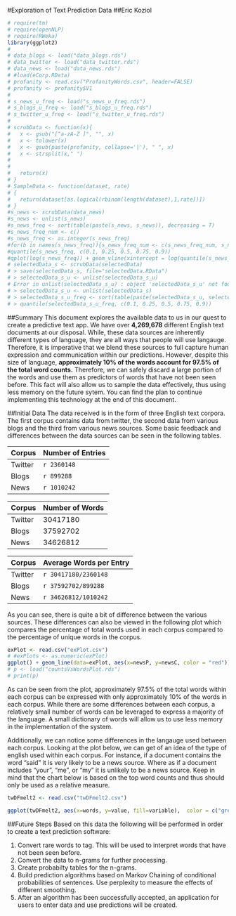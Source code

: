 #Exploration of Text Prediction Data
##Eric Koziol

```r
# require(tm)
# require(openNLP)
# require(RWeka)
library(ggplot2)
# 
# data_blogs <- load("data_blogs.rds")
# data_twitter <- load("data_twitter.rds")
# data_news <- load("data_news.rds")
# #load(eCorp.RData)
# profanity <- read.csv("ProfanityWords.csv", header=FALSE)
# profanity <- profanity$V1
# 
# s_news_u_freq <- load("s_news_u_freq.rds")
# s_blogs_u_freq <- load("s_blogs_u_freq.rds")
# s_twitter_u_freq <- load("s_twitter_u_freq.rds")
# 
# scrubData <- function(x){
#   x <- gsub("[^a-zA-Z ]", "", x)
#   x <- tolower(x)
#   x <- gsub(paste(profanity, collapse='|'), " ", x)
#   x <- strsplit(x," ")
#   
#   
#   return(x)
# }
# SampleData <- function(dataset, rate)
# {
#   return(dataset[as.logical(rbinom(length(dataset),1,rate))])
# }
#s_news <- scrubData(data_news)
#s_news <- unlist(s_news)
#s_news_freq <- sort(table(paste(s_news, s_news)), decreasing = T)
#s_news_freq_num <- c()
#s_news_freq <- as.integer(s_news_freq)
#for(b in names(s_news_freq)){s_news_freq_num <- c(s_news_freq_num, s_news_freq[b])}
#quantile(s_news_freq, c(0.1, 0.25, 0.5, 0.75, 0.9))
#qplot(log(s_news_freq)) + geom_vline(xintercept = log(quantile(s_news_freq, c(0.1, 0.25, 0.5, 0.75, 0.9))[3]), color = "blue",linetype = "longdash") + geom_vline(xintercept = log(quantile(s_news_freq, c(0.1, 0.25, 0.5, 0.75, 0.9))[1]), color = "red", linetype = "longdash") + annotate("text",  x= log(3), y = sum(s_news_freq > 2), label = "50% threshold")
# selectedData_s <- scrubData(selectedData)
# > save(selectedData_s, file="selectedData.RData")
# > selectedData_s_u <- unlist(selectedData_s_u)
# Error in unlist(selectedData_s_u) : object 'selectedData_s_u' not found
# > selectedData_s_u <- unlist(selectedData_s)
# > selectedData_s_u_freq <- sort(table(paste(selectedData_s_u, selectedData_s_u)), decreasing = T)
# > quantile(selectedData_s_u_freq, c(0.1, 0.25, 0.5, 0.75, 0.9))
```



##Summary
This document explores the available data to us in our quest to create a predictive text app.  We have over **4,269,678** different English text documents at our disposal.  While, these data sources are inherently different types of language, they are all ways that people will use langauge.  Therefore, it is imperative that we blend these sources to full capture human expression and communication within our predictions.  However, despite this size of language, **approximately 10% of the words account for 97.5% of the total word counts.**  Therefore, we can safely discard a large portion of the words and use them as predictors of words that have not been seen before.  This fact will also allow us to sample the data effectively, thus using less memory on the future sytem.  You can find the plan to continue implementing this technology at the end of this document.

##Initial Data
The data received is in the form of three English text corpora.  The first corpus contains data from twitter, the second data from various blogs and the third from various news sources.  Some basic feedback and differences between the data sources can be seen in the following tables.

Corpus  | Number of Entries|
--------|------------------|
Twitter | `r 2360148`      |
Blogs   | `r 899288`       |
News    | `r 1010242`      |

Corpus  | Number of Words   |
--------|--------------------
Twitter | 30417180          |
Blogs   | 37592702          |
News    | 34626812          |

Corpus  | Average Words per Entry |
--------|-------------------------
Twitter | `r 30417180/2360148`    |
Blogs   | `r 37592702/899288`     |
News    | `r 34626812/1010242`    |

As you can see, there is quite a bit of difference between the various sources.  These differences can also be viewed in the following plot which compares the percentage of total words used in each corpus compared to the percentage of unique words in the corpus.


```r
exPlot <- read.csv("exPlot.csv")
# #exPlots <- as.numeric(exPlot)
ggplot() + geom_line(data=exPlot, aes(x=newsP, y=newsC, color = "red")) + geom_line(data=exPlot, aes(x=blogsP, y=blogsC, color="purple")) + geom_line(data=exPlot, aes(x=twitterP, y=twitterC, color="blue")) + xlab("Percentage of Words in Corpus") + ylab("Percentage of Word Counts in Corpus") + ggtitle("Comparison of How Many Words are Required to Capture a Corpus") + scale_color_discrete(name="Corpus", labels=c("News", "Blogs", "Twitter"))
# p <- load("countsVsWordsPlot.rds")
# print(p)
```

As can be seen from the plot, approximately 97.5% of the total words within each corpus can be expressed with only approximately 10% of the words in each corpus.  While there are some differences between each corpus, a relatively small number of words can be leveraged to express a majority of the language.  A small dictionary of words will allow us to use less memory in the implementation of the system.

Additionally, we can notice some differences in the langauge used between each corpus.  Looking at the plot below, we can get of an idea of the type of english used within each corpus.  For instance, if a document contains the word "said" it is very likely to be a news source.  Where as if a document includes "your", "me", or "my" it is unlikely to be a news source.  Keep in mind that the chart below is based on the top word counts and thus should only be used as a relative measure.

```r
twDFmelt2 <- read.csv("twDFmelt2.csv")

ggplot(twDFmelt2, aes(x=words, y=value, fill=variable),  color = c("green", "red", "blue")) + geom_histogram(stat="identity", position = "dodge") + xlab("Word") + ylab("Percentage of Total Usage") + scale_color_discrete(name = "Corpus", labels = c("Blogs", "News", "Twitter")) + ggtitle("Fingerprint of Corpus Based on Top Word Count")

```

##Future Steps
Based on this data the following will be performed in order to create a text prediction software:

1.  Convert rare words to <UNK> tag.  This will be used to interpret words that have not been seen before.
2.  Convert the data to n-grams for further processing.
3.  Create probabilty tables for the n-grams.
4.  Build prediction algorithms based on Markov Chaining of conditional probabilities of sentences.  Use perplexity to measure the effects of different smoothing.
5.  After an algorithm has been successfully accepted, an application for users to enter data and use predictions will be created.